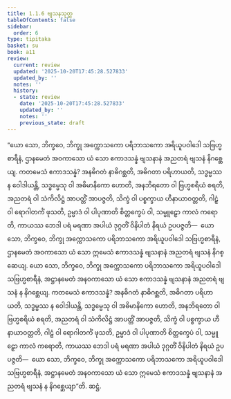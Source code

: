 ```yaml
---
title: 1.1.6 ဗျသနသုတ္တ
tableOfContents: false
sidebar:
  order: 6
type: tipitaka
basket: su
book: a11
review:
  current: review
  updated: '2025-10-20T17:45:28.527833'
  updated_by: ''
  notes: ''
  history:
  - state: review
    date: '2025-10-20T17:45:28.527833'
    updated_by: ''
    notes: ''
    previous_state: draft
---
```



<DynamicBreadcrumb />


<ReviewStatus review={frontmatter.review} showDetails={true} />

<HypothesisAnnotation frontmatter={frontmatter} />

<Division number="6" book="a11" e="ch" v="17" p="521">

<Paragraph number="42" book="a11">
“ယော သော, ဘိက္ခဝေ, ဘိက္ခု အက္ကောသကော ပရိဘာသကော အရိယူပဝါဒေါ သဗြဟ္မစာရီနံ, ဌာနမေတံ အဝကာသော ယံ သော ဧကာဒသန္နံ ဗျသနာနံ အညတရံ ဗျသနံ နိဂစ္ဆေယျ.
</Paragraph>

<Paragraph number="43" book="a11">
ကတမေသံ ဧကာဒသန္နံ? အနဓိဂတံ နာဓိဂစ္ဆတိ, အဓိဂတာ ပရိဟာယတိ, သဒ္ဓမ္မဿ န ဝေါဒါယန္တိ, သဒ္ဓမ္မေသု ဝါ အဓိမာနိကော ဟောတိ, အနဘိရတော ဝါ ဗြဟ္မစရိယံ စရတိ, အညတရံ ဝါ သံကိလိဋ္ဌံ အာပတ္တိံ အာပဇ္ဇတိ, သိက္ခံ ဝါ ပစ္စက္ခာယ ဟီနာယာဝတ္တတိ, ဂါဠှံ ဝါ ရောဂါတင်္ကံ ဖုသတိ, ဥမ္မာဒံ ဝါ ပါပုဏာတိ စိတ္တက္ခေပံ ဝါ, သမ္မူဠှော ကာလံ ကရောတိ, ကာယဿ ဘေဒါ ပရံ မရဏာ အပါယံ ဒုဂ္ဂတိံ ဝိနိပါတံ နိရယံ ဥပပဇ္ဇတိ—  ယော သော, ဘိက္ခဝေ, ဘိက္ခု အက္ကောသကော ပရိဘာသကော အရိယူပဝါဒေါ သဗြဟ္မစာရီနံ, ဌာနမေတံ အဝကာသော ယံ သော ဣမေသံ ဧကာဒသန္နံ ဗျသနာနံ အညတရံ ဗျသနံ နိဂစ္ဆေယျ.
</Paragraph>

<Paragraph number="44" book="a11">
ယော သော, ဘိက္ခဝေ, ဘိက္ခု အက္ကောသကော ပရိဘာသကော အရိယူပဝါဒေါ သဗြဟ္မစာရီနံ, အဋ္ဌာနမေတံ အနဝကာသော ယံ သော ဧကာဒသန္နံ ဗျသနာနံ အညတရံ ဗျသနံ န နိဂစ္ဆေယျ.
</Paragraph>

<Paragraph number="45" book="a11">
ကတမေသံ ဧကာဒသန္နံ? အနဓိဂတံ နာဓိဂစ္ဆတိ, အဓိဂတာ ပရိဟာယတိ, သဒ္ဓမ္မဿ န ဝေါဒါယန္တိ, သဒ္ဓမ္မေသု ဝါ အဓိမာနိကော ဟောတိ, အနဘိရတော ဝါ ဗြဟ္မစရိယံ စရတိ, အညတရံ ဝါ သံကိလိဋ္ဌံ အာပတ္တိံ အာပဇ္ဇတိ, သိက္ခံ ဝါ ပစ္စက္ခာယ ဟီနာယာဝတ္တတိ, ဂါဠှံ ဝါ ရောဂါတင်္ကံ ဖုသတိ, ဥမ္မာဒံ ဝါ ပါပုဏာတိ စိတ္တက္ခေပံ ဝါ, သမ္မူဠှော ကာလံ ကရောတိ, ကာယဿ ဘေဒါ ပရံ မရဏာ အပါယံ ဒုဂ္ဂတိံ ဝိနိပါတံ နိရယံ ဥပပဇ္ဇတိ—  ယော သော, ဘိက္ခဝေ, ဘိက္ခု အက္ကောသကော ပရိဘာသကော အရိယူပဝါဒေါ သဗြဟ္မစာရီနံ, အဋ္ဌာနမေတံ အနဝကာသော ယံ သော ဣမေသံ ဧကာဒသန္နံ ဗျသနာနံ အညတရံ ဗျသနံ န နိဂစ္ဆေယျာ”တိ.

</Paragraph>
</Division>

<Paragraph number="46" type="center" book="a11">
ဆဋ္ဌံ.
</Paragraph>